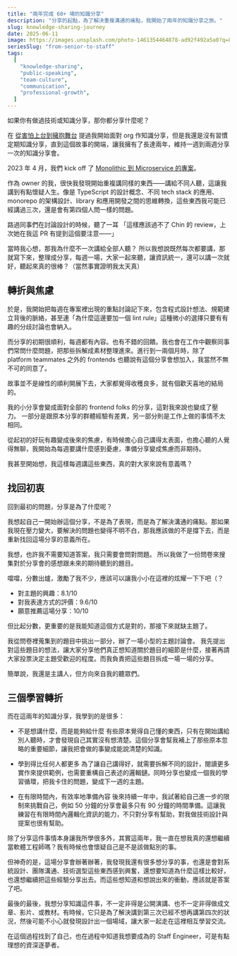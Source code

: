 ```yaml
---
title: "兩年完成 60+ 場的知識分享"
description: "分享的起點，為了解決重複溝通的痛點，我開始了兩年的知識分享之旅。"
slug: knowledge-sharing-journey
date: 2025-06-11
image: https://images.unsplash.com/photo-1461354464878-ad92f492a5a0?q=80&w=1470&auto=format&fit=crop&ixlib=rb-4.1.0&ixid=M3wxMjA3fDB8MHxwaG90by1wYWdlfHx8fGVufDB8fHx8fA%3D%3D
seriesSlug: "from-senior-to-staff"
tags:
  [
    "knowledge-sharing",
    "public-speaking",
    "team-culture",
    "communication",
    "professional-growth",
  ]
---
```


如果你有做過技術或知識分享，那你都分享什麼呢？

在 [從害怕上台到擁抱舞台](/zh/posts/from-stage-fright-to-embracing-the-spotlight) 提過我開始面對 org 作知識分享，但是我還是沒有習慣定期知識分享，直到這個故事的開端，讓我擁有了長達兩年，維持一週到兩週分享一次的知識分享會。

2023 年 4 月，我們 kick off 了 [Monolithic 到 Microservice 的專案](/zh/posts/from-monolithic-to-microservice)。

作為 owner 的我，很快我發現開始重複講同樣的東西——講給不同人聽，這讓我講到有點懷疑人生。像是 TypeScript 的設計概念、不同 tech stack 的應用、monorepo 的架構設計、library 和應用開發之間的思維轉換，這些東西我可能已經講過三次，還是會有第四個人問一樣的問題。

<Spacer />

路過同事們在討論設計的時候，聽了一耳
「這樣應該過不了 Chin 的 review，上次她在我這 PR 有提到這個要注意——」

當時我心想，那我為什麼不一次講給全部人聽？
所以我想說既然每次都要講，那就寫下來，整理成分享，每週一場，大家一起來聽，讓資訊統一，還可以講一次就好，聽起來真的很棒？（當然事實證明我太天真）

## 轉折與焦慮

於是，我開始把每週在專案裡出現的重點討論記下來，包含程式設計想法、規範建立背後的脈絡，甚至連「為什麼這邊要加一個 lint rule」這種微小的選擇只要有有趣的分歧討論也會納入。

而分享的初期很順利，每週都有內容。也有不錯的回饋。我也會在工作中觀察同事們常問什麼問題，把那些拆解成素材整理進來。進行到一兩個月時，除了 platform teammates 之外的 frontends 也聽說有這個分享會想加入，我當然不無不可的同意了。

故事並不是線性的順利開展下去，大家都覺得收穫良多，就有個歡天喜地的結局的。

我的小分享會變成面對全部的 frontend folks 的分享，這對我來說也變成了壓力。
一部分是跟原本分享的群體經驗有差異，另一部分則是工作上做的事情不太相同。

從起初的好玩有趣變成後來的焦慮，有時候擔心自己講得太表面，也擔心聽的人覺得無聊，我開始為每週要講什麼感到憂慮，準備分享變成焦慮而非期待。

我甚至開始想，我這樣每週講這些東西，真的對大家來說有意義嗎？

## 找回初衷

回到最初的問題，分享是為了什麼呢？

我想起自己一開始辦這個分享，不是為了表現，而是為了解決溝通的痛點。那如果我現在壓力變大，要解決的問題也變得不明不白，那我應該做的不是撐下去，而是重新找回這場分享的意義所在。

我想，也許我不需要知道答案，我只需要會問對問題。
所以我做了一份問卷來搜集對於分享會的感想跟未來的期待聽到的題目。

<Spacer />

噹噹，分數出爐，激勵了我不少，應該可以讓我小小在這裡的炫耀一下下吧（？

- 對主題的興趣：8.1/10
- 對我表達方式的評價：9.6/10
- 願意推薦這場分享：10/10

<Spacer />

但比起分數，更重要的是我能知道這個方式是對的，那接下來就缺主題了。

我從問卷裡蒐集到的題目中挑出一部分，辦了一場小型的主題討論會。
我先提出對這些題目的想法，讓大家分享他們真正想知道關於題目的細節是什麼，接著再請大家投票決定主題受歡迎的程度。而我負責把這些題目拆成一場一場的分享。

簡單說，我還是主講人，但方向來自我的聽眾們。

## 三個學習轉折

而在這兩年的知識分享，我學到的是很多：

- 不是想講什麼，而是能夠給什麼
  有些原本覺得自己懂的東西，只有在開始講給別人聽時，才會發現自己其實沒有想清楚。這個分享會幫我補上了那些原本忽略的重要細節，讓我把會做的事變成能說清楚的知識。

- 學到得比任何人都更多
  為了讓自己講得好，就需要拆解不同的設計，閱讀更多實作來提供範例，也需要重構自己表述的邏輯鏈。同時分享也變成一個我的學習循環，把我卡住的問題，變成下一週的主題。

- 在有限時間內，有效率地準備內容
  後來持續一年中，我試著給自己進一步的限制來挑戰自己，例如 50 分鐘的分享會最多只有 90 分鐘的時間準備。這讓我練習在有限時間內邏輯化資訊的能力，不只對分享有幫助，對我做技術設計與提案也很有幫助。

<Spacer />

除了分享這件事情本身讓我所學很多外，其實這兩年，我一直在想我真的還想繼續當軟體工程師嗎？我有時候也會懷疑自己是不是該做點別的事。

<Spacer />

但神奇的是，這場分享會辦著辦著，我發現我還有很多想分享的事，也還是會對系統設計、團隊溝通、技術選型這些東西感到興奮，還想要知道為什麼這樣比較好，也還想繼續把這些經驗分享出去。而這些想知道和想說出來的衝動，應該就是答案了吧。

<Spacer />

最後的最後，我想分享知識這件事，不一定非得是公開演講、也不一定非得做成文章、影片、或教材。有時候，它只是為了解決講到第三次已經不想再講第四次的狀況，然後可能不小心就發現設計出一個場域，讓大家一起走在這裡相互學習交流。

在這個過程找到了自己，也在過程中知道我想要成為的 Staff Engineer，可是有點理想的資深逐夢者。
